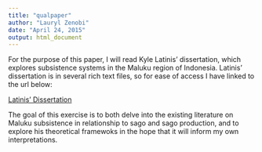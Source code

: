 ```yaml
---
title: "qualpaper"
author: "Lauryl Zenobi"
date: "April 24, 2015"
output: html_document
---
```


For the purpose of this paper, I will read Kyle Latinis' dissertation, which explores subsistence systems in the Maluku region of Indonesia. Latinis' dissertation is in several rich text files, so for ease of access I have linked to the url below:

[Latinis' Dissertation](https://catalyst.uw.edu/workspace/emilypt/22980/359384)  

The goal of this exercise is to both delve into the existing literature on Maluku subsistence in relationship to sago and sago production, and to explore his theoretical framewoks in the hope that it will inform my own interpretations. 
